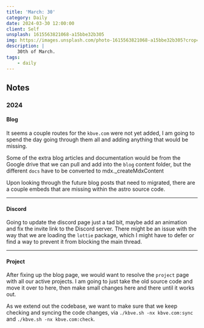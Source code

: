```yaml
---
title: 'March: 30'
category: Daily
date: 2024-03-30 12:00:00
client: Self
unsplash: 1615563821068-a15bbe32b305
img: https://images.unsplash.com/photo-1615563821068-a15bbe32b305?crop=entropy&cs=srgb&fm=jpg&ixid=MnwzNjM5Nzd8MHwxfHJhbmRvbXx8fHx8fHx8fDE2ODE3NDg2ODY&ixlib=rb-4.0.3&q=85
description: |
    30th of March.
tags:
    - daily
---
```




<MDXJS>

## Notes

</MDXJS>


<MDXJS>

### 2024

<MDXJS>

#### Blog

It seems a couple routes for the `kbve.com` were not yet added, I am going to spend the day going through them all and adding anything that would be missing.

Some of the extra blog articles and documentation would be from the Google drive that we can pull and add into the `blog` content folder, but the different `docs` have to be converted to mdx._createMdxContent

Upon looking through the future blog posts that need to migrated, there are a couple embeds that are missing within the astro source code.


</MDXJS>

---

<MDXJS>

#### Discord

Going to update the discord page just a tad bit, maybe add an animation and fix the invite link to the Discord server.
There might be an issue with the way that we are loading the `lottie` package, which I might have to defer or find a way to prevent it from blocking the main thread.

</MDXJS>

---

<MDXJS>

#### Project

After fixing up the blog page, we would want to resolve the `project` page with all our active projects.
I am going to just take the old source code and move it over to here, then make small changes here and there until it works out.

As we extend out the codebase, we want to make sure that we keep checking and syncing the code changes, via `./kbve.sh -nx kbve.com:sync` and `./kbve.sh -nx kbve.com:check`.

</MDXJS>

</MDXJS>